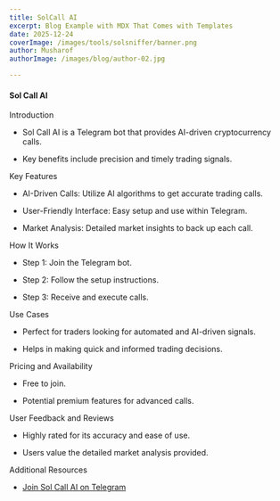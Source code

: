 ```yaml
---
title: SolCall AI 
excerpt: Blog Example with MDX That Comes with Templates
date: 2025-12-24
coverImage: /images/tools/solsniffer/banner.png
author: Musharof
authorImage: /images/blog/author-02.jpg

---
```

#### Sol Call AI

Introduction

-   Sol Call AI is a Telegram bot that provides AI-driven cryptocurrency calls.

-   Key benefits include precision and timely trading signals.

Key Features

-   AI-Driven Calls: Utilize AI algorithms to get accurate trading calls.

-   User-Friendly Interface: Easy setup and use within Telegram.

-   Market Analysis: Detailed market insights to back up each call.

How It Works

-   Step 1: Join the Telegram bot.

-   Step 2: Follow the setup instructions.

-   Step 3: Receive and execute calls.

Use Cases

-   Perfect for traders looking for automated and AI-driven signals.

-   Helps in making quick and informed trading decisions.

Pricing and Availability

-   Free to join.

-   Potential premium features for advanced calls.

User Feedback and Reviews

-   Highly rated for its accuracy and ease of use.

-   Users value the detailed market analysis provided.

Additional Resources

-   [Join Sol Call AI on Telegram](https://t.me/solcallbot)